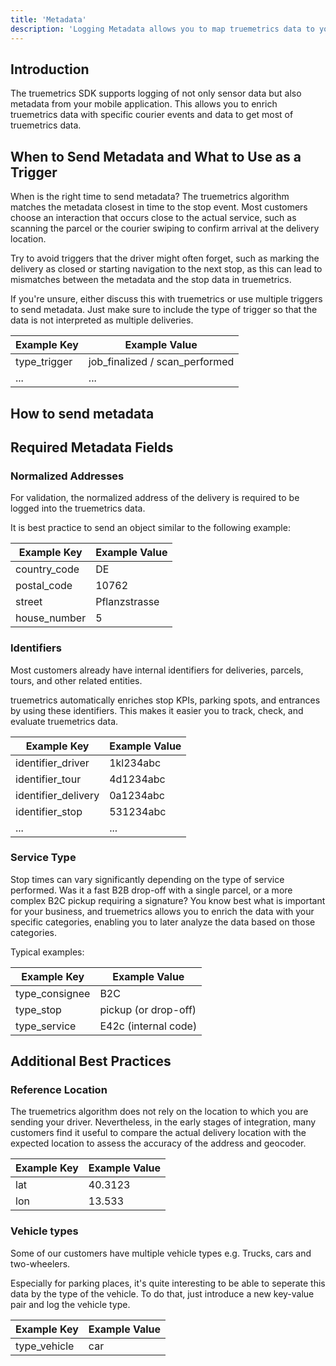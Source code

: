 ```yaml
---
title: 'Metadata'  
description: 'Logging Metadata allows you to map truemetrics data to your existing data.'
---
```


## Introduction

The truemetrics SDK supports logging of not only sensor data but also metadata from your mobile application. This allows you to enrich truemetrics data with specific courier events and data to get most of truemetrics data.

## When to Send Metadata and What to Use as a Trigger

When is the right time to send metadata? The truemetrics algorithm matches the metadata closest in time to the stop event. Most customers choose an interaction that occurs close to the actual service, such as scanning the parcel or the courier swiping to confirm arrival at the delivery location. 

Try to avoid triggers that the driver might often forget, such as marking the delivery as closed or starting navigation to the next stop, as this can lead to mismatches between the metadata and the stop data in truemetrics.

If you're unsure, either discuss this with truemetrics or use multiple triggers to send metadata. Just make sure to include the type of trigger so that the data is not interpreted as multiple deliveries.

| Example Key   | Example Value                  |
| ------------- | ------------------------------ |
| type_trigger  | job_finalized / scan_performed  |
| ...           | ...                            |


## How to send metadata


## Required Metadata Fields


### Normalized Addresses

For validation, the normalized address of the delivery is required to be logged into the truemetrics data.

It is best practice to send an object similar to the following example:

| Example Key    | Example Value         |
| -------------- | --------------------- |
| country_code   | DE                    |
| postal_code    | 10762                 |
| street         | Pflanzstrasse          |
| house_number   | 5                     |

### Identifiers

Most customers already have internal identifiers for deliveries, parcels, tours, and other related entities.

truemetrics automatically enriches stop KPIs, parking spots, and entrances by using these identifiers. This makes it easier you to track, check, and evaluate truemetrics data.

| Example Key          | Example Value     |
| -------------------- | ----------------- |
| identifier_driver    | 1kl234abc            |
| identifier_tour      | 4d1234abc            |
| identifier_delivery  | 0a1234abc            |
| identifier_stop      | 531234abc            |
| ...                  |  ...             |

### Service Type

Stop times can vary significantly depending on the type of service performed. Was it a fast B2B drop-off with a single parcel, or a more complex B2C pickup requiring a signature? You know best what is important for your business, and truemetrics allows you to enrich the data with your specific categories, enabling you to later analyze the data based on those categories.

Typical examples:

| Example Key   | Example Value        |
| ------------- | -------------------- |
| type_consignee  | B2C                |
| type_stop       | pickup (or drop-off)|
| type_service    | E42c (internal code)|

## Additional Best Practices

### Reference Location

The truemetrics algorithm does not rely on the location to which you are sending your driver. Nevertheless, in the early stages of integration, many customers find it useful to compare the actual delivery location with the expected location to assess the accuracy of the address and geocoder.

| Example Key   | Example Value        |
| ------------- | -------------------- |
| lat           | 40.3123              |
| lon           | 13.533               |

### Vehicle types

Some of our customers have multiple vehicle types e.g. Trucks, cars and two-wheelers.

Especially for parking places,  it's quite interesting to be able to seperate this data by the type of the vehicle. To do that, just introduce a new  key-value pair and log the vehicle type.

| Example Key   | Example Value        |
| ------------- | -------------------- |
| type_vehicle           | car              |


